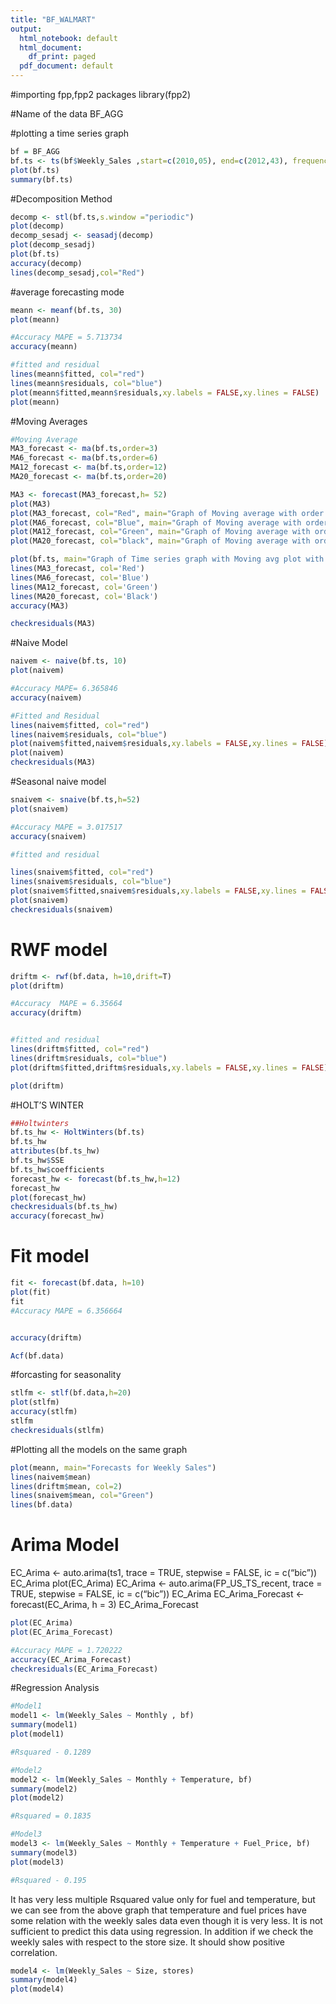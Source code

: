 ```yaml
---
title: "BF_WALMART"
output:
  html_notebook: default
  html_document:
    df_print: paged
  pdf_document: default
---
```

#importing fpp,fpp2 packages
library(fpp2)

#Name of the data
BF_AGG 

#plotting a time series graph

```r
bf = BF_AGG
bf.ts <- ts(bf$Weekly_Sales ,start=c(2010,05), end=c(2012,43), frequency=52)
plot(bf.ts)
summary(bf.ts)
```
#Decomposition Method
```r

decomp <- stl(bf.ts,s.window ="periodic")
plot(decomp)
decomp_sesadj <- seasadj(decomp)
plot(decomp_sesadj)
plot(bf.ts)
accuracy(decomp)
lines(decomp_sesadj,col="Red")
```



#average forecasting mode
```r
meann <- meanf(bf.ts, 30)
plot(meann)

#Accuracy MAPE = 5.713734
accuracy(meann)

#fitted and residual
lines(meann$fitted, col="red")
lines(meann$residuals, col="blue")
plot(meann$fitted,meann$residuals,xy.labels = FALSE,xy.lines = FALSE)
plot(meann)

```


#Moving Averages
```r
#Moving Average 
MA3_forecast <- ma(bf.ts,order=3)
MA6_forecast <- ma(bf.ts,order=6)
MA12_forecast <- ma(bf.ts,order=12)
MA20_forecast <- ma(bf.ts,order=20)

MA3 <- forecast(MA3_forecast,h= 52)
plot(MA3)
plot(MA3_forecast, col="Red", main="Graph of Moving average with order 3" )
plot(MA6_forecast, col="Blue", main="Graph of Moving average with order 6")
plot(MA12_forecast, col="Green", main="Graph of Moving average with order 12")
plot(MA20_forecast, col="black", main="Graph of Moving average with order 110")

plot(bf.ts, main="Graph of Time series graph with Moving avg plot with order 3,6,12")
lines(MA3_forecast, col='Red')
lines(MA6_forecast, col='Blue')
lines(MA12_forecast, col='Green')
lines(MA20_forecast, col='Black')
accuracy(MA3)

checkresiduals(MA3)


```


#Naive Model

```r
naivem <- naive(bf.ts, 10)
plot(naivem)

#Accuracy MAPE= 6.365846
accuracy(naivem)

#Fitted and Residual
lines(naivem$fitted, col="red")
lines(naivem$residuals, col="blue")
plot(naivem$fitted,naivem$residuals,xy.labels = FALSE,xy.lines = FALSE)
plot(naivem)
checkresiduals(MA3)

```


#Seasonal naive model
```r
snaivem <- snaive(bf.ts,h=52)
plot(snaivem)

#Accuracy MAPE = 3.017517
accuracy(snaivem)

#fitted and residual

lines(snaivem$fitted, col="red")
lines(snaivem$residuals, col="blue")
plot(snaivem$fitted,snaivem$residuals,xy.labels = FALSE,xy.lines = FALSE)
plot(snaivem)
checkresiduals(snaivem)
```





# RWF model
```r

driftm <- rwf(bf.data, h=10,drift=T)
plot(driftm)

#Accuracy  MAPE = 6.35664
accuracy(driftm)


#fitted and residual
lines(driftm$fitted, col="red")
lines(driftm$residuals, col="blue")
plot(driftm$fitted,driftm$residuals,xy.labels = FALSE,xy.lines = FALSE)

plot(driftm)

```


#HOLT'S WINTER
```r
##Holtwinters 
bf.ts_hw <- HoltWinters(bf.ts)
bf.ts_hw
attributes(bf.ts_hw)
bf.ts_hw$SSE
bf.ts_hw$coefficients
forecast_hw <- forecast(bf.ts_hw,h=12)
forecast_hw
plot(forecast_hw)
checkresiduals(bf.ts_hw)
accuracy(forecast_hw)
```




# Fit model

```r
fit <- forecast(bf.data, h=10)
plot(fit)
fit
#Accuracy MAPE = 6.356664


accuracy(driftm)

```

```r
Acf(bf.data)
```
#forcasting for seasonality
```r
stlfm <- stlf(bf.data,h=20)
plot(stlfm)
accuracy(stlfm)
stlfm
checkresiduals(stlfm)
```
#Plotting all the models on the same graph
```r
plot(meann, main="Forecasts for Weekly Sales")
lines(naivem$mean)
lines(driftm$mean, col=2)
lines(snaivem$mean, col="Green")
lines(bf.data)
```


# Arima Model 
EC_Arima <-  auto.arima(ts1, trace = TRUE, stepwise = FALSE, ic = c("bic"))
EC_Arima
plot(EC_Arima)
EC_Arima <-  auto.arima(FP_US_TS_recent, trace = TRUE, stepwise = FALSE, ic = c("bic"))
EC_Arima
EC_Arima_Forecast <-  forecast(EC_Arima, h = 3)
EC_Arima_Forecast
```r

plot(EC_Arima)
plot(EC_Arima_Forecast)

#Accuracy MAPE = 1.720222
accuracy(EC_Arima_Forecast)
checkresiduals(EC_Arima_Forecast)

```

#Regression Analysis
```r
#Model1
model1 <- lm(Weekly_Sales ~ Monthly , bf)
summary(model1)
plot(model1)

#Rsquared - 0.1289
```

```r
#Model2
model2 <- lm(Weekly_Sales ~ Monthly + Temperature, bf)
summary(model2)
plot(model2)

#Rsquared = 0.1835

```

```r
#Model3
model3 <- lm(Weekly_Sales ~ Monthly + Temperature + Fuel_Price, bf)
summary(model3)
plot(model3)

#Rsquared - 0.195
```

It has very less multiple Rsquared value only for fuel and temperature, but we can see from the above graph that temperature and fuel prices have some relation with the weekly sales data even though it is very less. It is not sufficient to predict this data using regression.
In addition if we check the weekly sales with respect to the store size. It should show positive correlation.

```r
model4 <- lm(Weekly_Sales ~ Size, stores)
summary(model4)
plot(model4)

```

